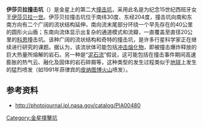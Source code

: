 {{Infobox crater
| title       = 伊莎贝拉撞击坑
| image       = Isabella Crater PIA00480.jpg
| image_size  = 250px
| globe       = 金星
| coordinates = {{coord|29.8|S|204.2|E|globe:venus_type:landmark|display=inline,title}}
| diameter    = {{convert|175|km}}
| eponym      = [[卡斯蒂利亚的伊莎贝拉一世|卡斯蒂利亚的伊莎贝拉一世]]
}}
'''伊莎贝拉撞击坑'''（{{lang-en|Isabella}}）是金星上的第二大[[撞击坑|撞击坑]]，采用此名是为纪念15世纪西班牙女王[[伊莎贝拉一世|伊莎贝拉一世]]。伊莎贝拉撞击坑位于南纬30度、东经204度，撞击坑向南和东南方向有二个广阔的流状结构延伸，南向流末尾部分环绕一个早先存在的40公里的圆形火山盾；东南向流体显示出复杂的通道模式和流瓣，一直覆盖至直径20公里的[[Cohn_(crater)|科恩]]撞击坑。该种广阔的流状结构和奇特的撞击坑，是许多行星科学家正在继续进行研究的课题。据认为，该流状体可能包括[[冲击熔化物|冲击熔化物]]，即被撞击爆炸释放的巨大热量所熔解的岩石。另一种是“[[泥石流|泥石流]]”假说，这可能包括在撞击事件期间高速膨胀的热气云、融化及固体的岩石碎屑等，这种类型的发生过程类似于[[地球|地球]]上发生的猛烈喷发（如1991年菲律宾的[[皮纳图博火山|皮纳图博火山]]喷发）。

==参考资料==
*http://photojournal.jpl.nasa.gov/catalog/PIA00480 {{Wayback|url=http://photojournal.jpl.nasa.gov/catalog/PIA00480 |date=20190622044806 }}

{{Venus}}
{{crater-stub}}

[[Category:金星撞擊坑|Category:金星撞擊坑]]